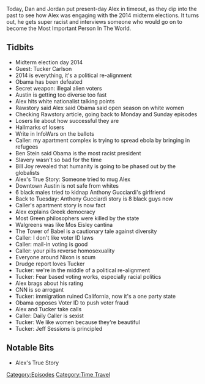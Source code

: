 {{DEFAULTSORT:
    #_EPISODE_0645:November 4, 2014
}}{{Episode
    | title           = November 4, 2014
    | caption         = [https://knowledgefight.libsyn.com/645-november-4-2014 Listen to this episode on Libsyn]
    | episodeNumber   = 645
    | length          = 01:57:57
    | airDate         = February 7, 2022
    | coverageDate    = November 4, 2014
    | episodeType     = [[:Category:Time Travel|Time Travel]]
    | appearance      = [[Tucker Carlson]], [[Ben Stein]], [[Bill Joy]], [[Anthony Gucciardi]], [[Jeff Sessions]]
    | oocDrop         = I've had my identity stolen just a little bit
    | previousEpisode = [[644: February 2, 2022]]
    | nextEpisode     = [[646: February 6, 2022]]
}}

{{Stub}}

Today, Dan and Jordan put present-day Alex in timeout, as they dip into the past to see how Alex was engaging with the 2014 midterm elections.  It turns out, he gets super racist and interviews someone who would go on to become the Most Important Person In The World.

==Tidbits==

*Midterm election day 2014
*Guest: Tucker Carlson
*2014 is everything, it's a political re-alignment
*Obama has been defeated
*Secret weapon: illegal alien voters
*Austin is getting too diverse too fast
*Alex hits white nationalist talking points
*Rawstory said Alex said Obama said open season on white women
*Checking Rawstory article, going back to Monday and Sunday episodes
*Losers lie about how successful they are
*Hallmarks of losers
*Write in InfoWars on the ballots
*Caller: my apartment complex is trying to spread ebola by bringing in refugees
*Ben Stein said Obama is the most racist president
*Slavery wasn't so bad for the time
*Bill Joy revealed that humanity is going to be phased out by the globalists
*Alex's True Story: Someone tried to mug Alex
*Downtown Austin is not safe from whites
*6 black males tried to kidnap Anthony Gucciardi's girlfriend
*Back to Tuesday: Anthony Gucciardi story is 8 black guys now
*Caller's apartment story is now fact
*Alex explains Greek democracy
*Most Green philosophers were killed by the state
*Walgreens was like Mos Eisley cantina
*The Tower of Babel is a cautionary tale against diversity
*Caller: I don't like voter ID laws
*Caller: mail-in voting is good
*Caller: your pills reverse homosexuality
*Everyone around Nixon is scum
*Drudge report loves Tucker
*Tucker: we're in the middle of a political re-alignment
*Tucker: Fear based voting works, especially racial politics
*Alex brags about his rating
*CNN is so arrogant
*Tucker: immigration ruined California, now it's a one party state
*Obama opposes Voter ID to push voter fraud
*Alex and Tucker take calls
*Caller: Daily Caller is sexist
*Tucker: We like women because they're beautiful
*Tucker: Jeff Sessions is principled

==Notable Bits==

*Alex's True Story

[[Category:Episodes]]
[[Category:Time Travel]]
